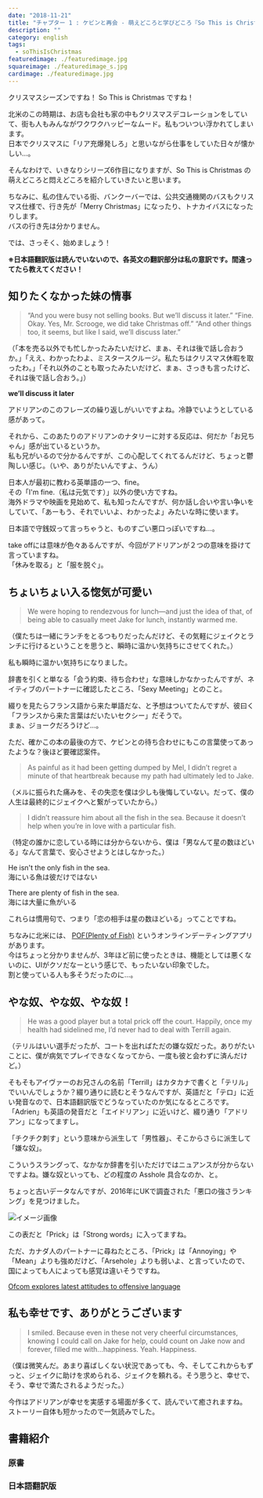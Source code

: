 ```yaml
---
date: "2018-11-21"
title: "チャプター 1 : ケビンと再会 - 萌えどころと学びどころ『So This is Christmas/アドリアン･イングリッシュ(6)』"
description: ""
category: english
tags:
  - soThisIsChristmas
featuredimage: ./featuredimage.jpg
squareimage: ./featuredimage_s.jpg
cardimage: ./featuredimage.jpg
---
```



クリスマスシーズンですね！ So This is Christmas ですね！

北米のこの時期は、お店も会社も家の中もクリスマスデコレーションをしていて、街も人もみんながワクワクハッピーなムード。私もついつい浮かれてしまいます。  
日本でクリスマスに「リア充爆発しろ」と思いながら仕事をしていた日々が懐かしい…。

そんなわけで、いきなりシリーズ6作目になりますが、So This is Christmas の萌えどころと悶えどころを紹介していきたいと思います。

ちなみに、私の住んでいる街、バンクーバーでは、公共交通機関のバスもクリスマス仕様で、行き先が「Merry Christmas」になったり、トナカイバスになったりします。  
バスの行き先は分かりません。

<Instagram id="Bqd8vrtH-Lj" />

では、さっそく、始めましょう！

<SoThisIsChristmasIndex />

**※日本語翻訳版は読んでいないので、各英文の翻訳部分は私の意訳です。間違ってたら教えてください！**

## 知りたくなかった妹の情事

<Blockquote srcName="So This is Christmas (The Adrien English Mysteries #6)" srcURL="https://amzn.to/2OzE8fN" book>
“And you were busy not selling books. But we’ll discuss it later.” “Fine. Okay. Yes, Mr. Scrooge, we did take Christmas off.” “And other things too, it seems, but like I said, we’ll discuss later.”
</Blockquote>

<p className="translation">（「本を売る以外でも忙しかったみたいだけど、まぁ、それは後で話し合おうか。」「ええ、わかったわよ、ミスタースクルージ。私たちはクリスマス休暇を取ったわ。」「それ以外のことも取ったみたいだけど、まぁ、さっきも言ったけど、それは後で話し合おう。」）</p>

**we’ll discuss it later**

アドリアンのこのフレーズの繰り返しがいいですよね。冷静でいようとしている感があって。

それから、このあたりのアドリアンのナタリーに対する反応は、何だか「お兄ちゃん」感が出ているというか。  
私も兄がいるので分かるんですが、この心配してくれてるんだけど、ちょっと鬱陶しい感じ。（いや、ありがたいんですよ、うん）

<Vocabulary en="Fine" ja="わかったよ、もういいよ" />

日本人が最初に教わる英単語の一つ、fine。  
その「I'm fine.（私は元気です）」以外の使い方ですね。  
海外ドラマや映画を見始めて、私も知ったんですが、何か話し合いや言い争いをしていて、「あーもう、それでいいよ、わかったよ」みたいな時に使います。

<Vocabulary en="Mr. Scrooge" ja="守銭奴、『A Christmas Carol』の主人公の名前" />

日本語で守銭奴って言っちゃうと、ものすごい悪口っぽいですね…。

<Vocabulary en="take 〜 off" ja="休みを取る、服を脱ぐ" />

take offには意味が色々あるんですが、今回がアドリアンが２つの意味を掛けて言っていますね。  
「休みを取る」と「服を脱ぐ」。

## ちょいちょい入る惚気が可愛い

<Blockquote srcName="So This is Christmas (The Adrien English Mysteries #6)" srcURL="https://amzn.to/2OzE8fN" book>
We were hoping to rendezvous for lunch—and just the idea of that, of being able to casually meet Jake for lunch, instantly warmed me.
</Blockquote>

<p className="translation">（僕たちは一緒にランチをとるつもりだったんだけど、その気軽にジェイクとランチに行けるということを思うと、瞬時に温かい気持ちにさせてくれた。）</p>

私も瞬時に温かい気持ちになりました。

<Vocabulary en="rendezvous" ja="会う約束、待ち合わせ" />

辞書を引くと単なる「会う約束、待ち合わせ」な意味しかなかったんですが、ネイティブのパートナーに確認したところ、「Sexy Meeting」とのこと。

綴りを見たらフランス語から来た単語だな、と予想はついてたんですが、彼曰く「フランスから来た言葉はだいたいセクシー」だそうで。  
まぁ、ジョークだろうけど...。

ただ、確かこの本の最後の方で、ケビンとの待ち合わせにもこの言葉使ってあったような？後ほど要確認案件。

<Blockquote srcName="So This is Christmas (The Adrien English Mysteries #6)" srcURL="https://amzn.to/2OzE8fN" book>
As painful as it had been getting dumped by Mel, I didn’t regret a minute of that heartbreak because my path had ultimately led to Jake.
</Blockquote>

<p className="translation">（メルに振られた痛みを、その失恋を僕は少しも後悔していない。だって、僕の人生は最終的にジェイクへと繋がっていたから。）</p>

<Vocabulary en="As painful as ～" ja="～と同じくらいの痛み" />

<Vocabulary en="get dumped" ja="（恋人に）捨てられる、振られる" />

<Blockquote srcName="So This is Christmas (The Adrien English Mysteries #6)" srcURL="https://amzn.to/2OzE8fN" book>
I didn’t reassure him about all the fish in the sea. Because it doesn’t help when you’re in love with a particular fish.
</Blockquote>

<p className="translation">（特定の誰かに恋している時には分からないから、僕は「男なんて星の数ほどいる」なんて言葉で、安心させようとはしなかった。）</p>

He isn't the only fish in the sea.  
海にいる魚は彼だけではない

There are plenty of fish in the sea.  
海には大量に魚がいる

これらは慣用句で、つまり「恋の相手は星の数ほどいる」ってことですね。

ちなみに北米には、 [POF(Plenty of Fish)](https://apps.apple.com/us/app/pof-dating/id389638243?ign-mpt=uo%3D4) というオンラインデーティングアプリがあります。  
今はちょっと分かりませんが、3年ほど前に使ったときは、機能としては悪くないのに、UIがクソだなーという感じで、もったいない印象でした。  
割と使っている人も多そうだったのに...。

## やな奴、やな奴、やな奴！

<Blockquote srcName="So This is Christmas (The Adrien English Mysteries #6)" srcURL="https://amzn.to/2OzE8fN" book>
He was a good player but a total prick off the court. Happily, once my health had sidelined me, I’d never had to deal with Terrill again.
</Blockquote>

<p className="translation">（テリルはいい選手だったが、コートを出ればただの嫌な奴だった。ありがたいことに、僕が病気でプレイできなくなってから、一度も彼と会わずに済んだけど。）</p>

そもそもアイヴァーのお兄さんの名前「Terrill」はカタカナで書くと「テリル」でいいんでしょうか？綴り通りに読むとそうなんですが、英語だと「テロ」に近い発音なので、日本語翻訳版でどうなっていたのか気になるところです。  
「Adrien」も英語の発音だと「エイドリアン」に近いけど、綴り通り「アドリアン」になってますし。

<Vocabulary en="prick" ja="嫌な奴" />

「チクチク刺す」という意味から派生して「男性器」、そこからさらに派生して「嫌な奴」。

こういうスラングって、なかなか辞書を引いただけではニュアンスが分からないですよね。嫌な奴といっても、どの程度の Asshole 具合なのか、と。

ちょっと古いデータなんですが、2016年にUKで調査された「悪口の強さランキング」を見つけました。

![イメージ画像](./20181121015542.jpg)

この表だと「Prick」は「Strong words」に入ってますね。

ただ、カナダ人のパートナーに尋ねたところ、「Prick」は「Annoying」や「Mean」よりも強めだけど、「Arsehole」よりも弱いよ、と言っていたので、国によっても人によっても感覚は違いそうですね。

[Ofcom explores latest attitudes to offensive language](https://www.ofcom.org.uk/about-ofcom/latest/media/media-releases/2016/attitudes-to-offensive-language)

## 私も幸せです、ありがとうございます

<Blockquote srcName="So This is Christmas (The Adrien English Mysteries #6)" srcURL="https://amzn.to/2OzE8fN" book>
I smiled. Because even in these not very cheerful circumstances, knowing I could call on Jake for help, could count on Jake now and forever, filled me with…happiness. Yeah. Happiness.
</Blockquote>

<p className="translation">（僕は微笑んだ。あまり喜ばしくない状況であっても、今、そしてこれからもずっと、ジェイクに助けを求められる、ジェイクを頼れる。そう思うと、幸せで、そう、幸せで満たされるようだった。）</p>

<Vocabulary en="even in" ja="にあっても、でさえも" />

<Vocabulary en="call on ... for help" ja="（人）に助けを求める" />

<Vocabulary en="count on ..." ja="（人）を頼りにする、当てにする" />

今作はアドリアンが幸せを実感する場面が多くて、読んでいて癒されますね。  
ストーリー自体も短かったので一気読みでした。

## 書籍紹介

### 原書

<Amazon
  asin="B01N9AERR2"
  title="So This is Christmas (The Adrien English Mysteries #6)"
  linkId="7da7f3a0fdcb9c4569abe4fdc90d6f9e"
  author="Josh Lanyon"
/>

### 日本語翻訳版

<Amazon
  asin="B077ZGFZ7S"
  title="So This is Christmas (アドリアン･イングリッシュ #6)"
  linkId="5037e032af9be9f42823c82d674e6462"
  author="ジョシュ･ラニヨン"
/>

<SoThisIsChristmasIndex open />